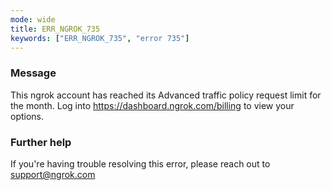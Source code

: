 ```yaml
---
mode: wide
title: ERR_NGROK_735
keywords: ["ERR_NGROK_735", "error 735"]
---
```



### Message

This ngrok account has reached its Advanced traffic policy request limit for the month. Log into https://dashboard.ngrok.com/billing to view your options.

<ErrorDetails />

### Further help

If you're having trouble resolving this error, please reach out to [support@ngrok.com](mailto:support@ngrok.com?subject=Help%20with%20ERR_NGROK_735)

